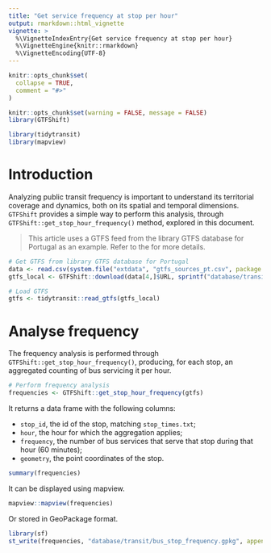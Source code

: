 ```yaml
---
title: "Get service frequency at stop per hour"
output: rmarkdown::html_vignette
vignette: >
  %\VignetteIndexEntry{Get service frequency at stop per hour}
  %\VignetteEngine{knitr::rmarkdown}
  %\VignetteEncoding{UTF-8}
---
```


```r
knitr::opts_chunk$set(
  collapse = TRUE,
  comment = "#>"
)
```

```r
knitr::opts_chunk$set(warning = FALSE, message = FALSE)
library(GTFShift)

library(tidytransit)
library(mapview)
```


# Introduction 

Analyzing public transit frequency is important to understand its territorial coverage and dynamics, both on its spatial and temporal dimensions. `GTFShift` provides a simple way to perform this analysis, through `GTFShift::get_stop_hour_frequency()` method, explored in this document.

> This article uses a GTFS feed from the library GTFS database for Portugal as an example. Refer to the \code{vignette("download")} for more details.

```r
# Get GTFS from library GTFS database for Portugal
data <- read.csv(system.file("extdata", "gtfs_sources_pt.csv", package = "GTFShift"))
gtfs_local <- GTFShift::download(data[4,]$URL, sprintf("database/transit/%s_gtfs.zip", data[4,]$ID))

# Load GTFS
gtfs <- tidytransit::read_gtfs(gtfs_local)
```


# Analyse frequency

The frequency analysis is performed through `GTFShift::get_stop_hour_frequency()`, producing, for each stop, an aggregated counting of bus servicing it per hour.

```r
# Perform frequency analysis
frequencies <- GTFShift::get_stop_hour_frequency(gtfs)
```


It returns a data frame with the following columns:

- `stop_id`, the id of the stop, matching `stop_times.txt`;
- `hour`, the hour for which the aggregation applies;
- `frequency`, the number of bus services that serve that stop during that hour (60 minutes);
- `geometry`, the point coordinates of the stop.

```r
summary(frequencies)
```

It can be displayed using mapview.

```r
mapview::mapview(frequencies)
```


Or stored in GeoPackage format.

```r
library(sf)
st_write(frequencies, "database/transit/bus_stop_frequency.gpkg", append=FALSE)
```

